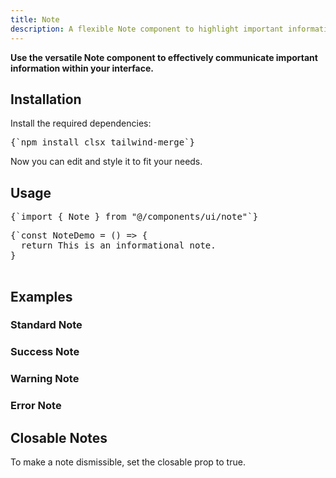 ```yaml
---
title: Note
description: A flexible Note component to highlight important information in your UI.
---
```


**Use the versatile Note component to effectively communicate important information within your interface.**

<ComponentPreview name="note-demo" />

## Installation

<div className="not-prose md:px-0 px-4"> 
<Step>
<StepItem title="Install Dependencies">
Install the required dependencies:
<Pre className="language-bash">
{`npm install clsx tailwind-merge`}
</Pre>
</StepItem>
  <StepItem title="Create utils.ts"> 
    <ComponentUtilsText/>
    <ComponentUtils/>
  </StepItem>
  <StepItem title="Create the Note Component">
    <ComponentSource name="note-demo"/>
  </StepItem>
  <StepItem title="Customize">
    Now you can edit and style it to fit your needs.
  </StepItem>
</Step>
</div>

## Usage

<div className="not-prose space-y-6">
<Pre className="language-typescript">
{`import { Note } from "@/components/ui/note"`}
</Pre>
<Pre className="language-tsx">
{`const NoteDemo = () => {
  return <Note variant="info">This is an informational note.</Note>
}

</Pre>
</div>

## Examples

### Standard Note
<ComponentPreview name="note-demo" />

### Success Note
<ComponentPreview name="note-demo" variant="success" />

### Warning Note
<ComponentPreview name="note-demo" variant="warning" />

### Error Note
<ComponentPreview name="note-demo" variant="error" />

## Closable Notes

To make a note dismissible, set the <MdxBadge>closable</MdxBadge> prop to <MdxBadge>true</MdxBadge>.

<ComponentPreview name="note-demo" variant="closable" />
